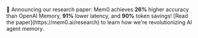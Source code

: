 <Note type="info">
  📢 Announcing our research paper: Mem0 achieves <strong>26%</strong> higher accuracy than OpenAI Memory, <strong>91%</strong> lower latency, and <strong>90%</strong> token savings! [Read the paper](https://mem0.ai/research) to learn how we're revolutionizing AI agent memory.
</Note>
